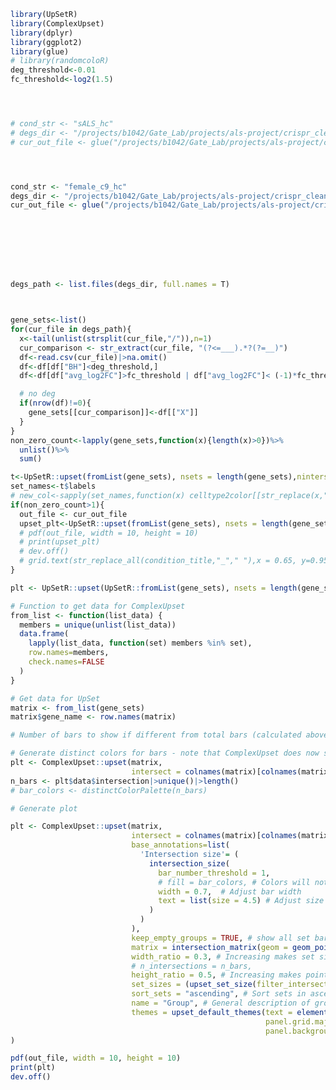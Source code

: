 ```r
library(UpSetR)
library(ComplexUpset)
library(dplyr)
library(ggplot2)
library(glue)
# library(randomcoloR)
deg_threshold<-0.01
fc_threshold<-log2(1.5)




# cond_str <- "sALS_hc"
# degs_dir <- "/projects/b1042/Gate_Lab/projects/als-project/crispr_clean_final/05.DEG_815_clonal_only/degs/{cond_str}/SCT/age_sex"|>glue()
# cur_out_file <- glue("/projects/b1042/Gate_Lab/projects/als-project/crispr_clean_final/05.DEG_815_clonal_only/plots/upset/{cond_str}.pdf")|>glue()




cond_str <- "female_c9_hc"
degs_dir <- "/projects/b1042/Gate_Lab/projects/als-project/crispr_clean_final/05.DEG_815_clonal_only/degs/{cond_str}/SCT/age"|>glue()
cur_out_file <- glue("/projects/b1042/Gate_Lab/projects/als-project/crispr_clean_final/05.DEG_815_clonal_only/plots/upset/{cond_str}.pdf")|>glue()








degs_path <- list.files(degs_dir, full.names = T)



gene_sets<-list()
for(cur_file in degs_path){
  x<-tail(unlist(strsplit(cur_file,"/")),n=1)
  cur_comparison <- str_extract(cur_file, "(?<=___).*?(?=__)")
  df<-read.csv(cur_file)|>na.omit()
  df<-df[df["BH"]<deg_threshold,]
  df<-df[df["avg_log2FC"]>fc_threshold | df["avg_log2FC"]< (-1)*fc_threshold,]

  # no deg
  if(nrow(df)!=0){
    gene_sets[[cur_comparison]]<-df[["X"]]
  }
}
non_zero_count<-lapply(gene_sets,function(x){length(x)>0})%>%
  unlist()%>%
  sum()

t<-UpSetR::upset(fromList(gene_sets), nsets = length(gene_sets),nintersects=30, order.by = "freq")
set_names<-t$labels
# new_col<-sapply(set_names,function(x) celltype2color[[str_replace(x,"_"," ")]])
if(non_zero_count>1){
  out_file <- cur_out_file
  upset_plt<-UpSetR::upset(fromList(gene_sets), nsets = length(gene_sets), order.by = "freq")
  # pdf(out_file, width = 10, height = 10)
  # print(upset_plt)
  # dev.off()
  # grid.text(str_replace_all(condition_title,"_"," "),x = 0.65, y=0.95, gp=gpar(fontsize=20))
}

plt <- UpSetR::upset(UpSetR::fromList(gene_sets), nsets = length(gene_sets))

# Function to get data for ComplexUpset
from_list <- function(list_data) {
  members = unique(unlist(list_data))
  data.frame(
    lapply(list_data, function(set) members %in% set),
    row.names=members,
    check.names=FALSE
  )
}

# Get data for UpSet
matrix <- from_list(gene_sets)
matrix$gene_name <- row.names(matrix)

# Number of bars to show if different from total bars (calculated above)

# Generate distinct colors for bars - note that ComplexUpset does now show these colors in order (just outputs a color list, can use any method to select colors)
plt <- ComplexUpset::upset(matrix,
                           intersect = colnames(matrix)[colnames(matrix) != "gene_name"])
n_bars <- plt$data$intersection|>unique()|>length()
# bar_colors <- distinctColorPalette(n_bars)

# Generate plot

plt <- ComplexUpset::upset(matrix,
                           intersect = colnames(matrix)[colnames(matrix) != "gene_name"], # Use all sets
                           base_annotations=list(
                             'Intersection size'= (
                               intersection_size(
                                 bar_number_threshold = 1,
                                 # fill = bar_colors, # Colors will not show in exact order of bar_colors, but will be distinct
                                 width = 0.7,  # Adjust bar width
                                 text = list(size = 4.5) # Adjust size of labels above bars
                               )
                             )
                           ),
                           keep_empty_groups = TRUE, # show all set bars even if not included in any displayed intersections https://krassowski.github.io/complex-upset/reference/upset_data.html
                           matrix = intersection_matrix(geom = geom_point(size = 3.5)), # Adjust point size (default = 3)
                           width_ratio = 0.3, # Increasing makes set size bars wider relative to bar plot (default = 0.3)
                           # n_intersections = n_bars,
                           height_ratio = 0.5, # Increasing makes point matrix taller relative to bar plot - adjust depending on number of sets (default = 0.5)
                           set_sizes = (upset_set_size(filter_intersections = FALSE, geom = geom_bar(fill = "darkblue"))), # Color of set size bars
                           sort_sets = "ascending", # Sort sets in ascending order (default is descending)
                           name = "Group", # General description of groups
                           themes = upset_default_themes(text = element_text(size = 12),# Adjust global text size (except for intersection size labels)
                                                         panel.grid.major = element_blank(), panel.grid.minor = element_blank(),
                                                         panel.background = element_blank())
)

pdf(out_file, width = 10, height = 10)
print(plt)
dev.off()
```

